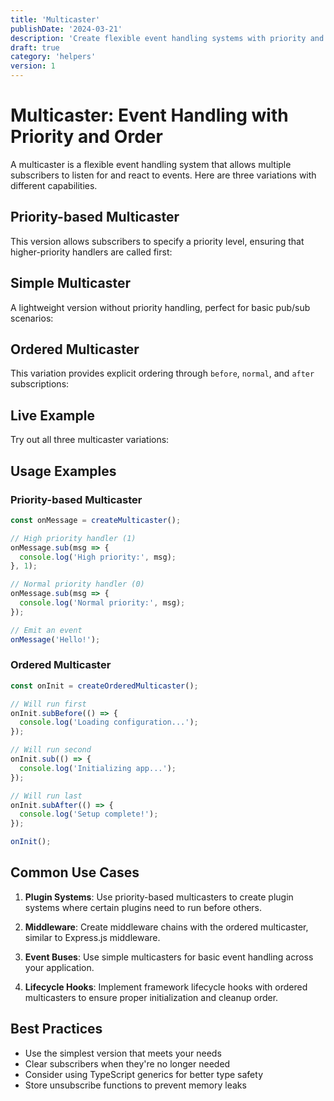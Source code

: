 ```yaml
---
title: 'Multicaster'
publishDate: '2024-03-21'
description: 'Create flexible event handling systems with priority and ordering capabilities'
draft: true
category: 'helpers'
version: 1
---
```



# Multicaster: Event Handling with Priority and Order

A multicaster is a flexible event handling system that allows multiple subscribers to listen for and react to events. Here are three variations with different capabilities.

## Priority-based Multicaster

This version allows subscribers to specify a priority level, ensuring that higher-priority handlers are called first:

<CodeSnippet file="multicaster.ts" />

## Simple Multicaster

A lightweight version without priority handling, perfect for basic pub/sub scenarios:

<CodeSnippet file="simple-multicaster.ts" />

## Ordered Multicaster

This variation provides explicit ordering through `before`, `normal`, and `after` subscriptions:

<CodeSnippet file="ordered-multicaster.ts" />

## Live Example

Try out all three multicaster variations:

<Example component="multicaster-example" />

## Usage Examples

### Priority-based Multicaster

```typescript
const onMessage = createMulticaster();

// High priority handler (1)
onMessage.sub(msg => {
  console.log('High priority:', msg);
}, 1);

// Normal priority handler (0)
onMessage.sub(msg => {
  console.log('Normal priority:', msg);
});

// Emit an event
onMessage('Hello!');
```

### Ordered Multicaster

```typescript
const onInit = createOrderedMulticaster();

// Will run first
onInit.subBefore(() => {
  console.log('Loading configuration...');
});

// Will run second
onInit.sub(() => {
  console.log('Initializing app...');
});

// Will run last
onInit.subAfter(() => {
  console.log('Setup complete!');
});

onInit();
```

## Common Use Cases

1. **Plugin Systems**: Use priority-based multicasters to create plugin systems where certain plugins need to run before others.

2. **Middleware**: Create middleware chains with the ordered multicaster, similar to Express.js middleware.

3. **Event Buses**: Use simple multicasters for basic event handling across your application.

4. **Lifecycle Hooks**: Implement framework lifecycle hooks with ordered multicasters to ensure proper initialization and cleanup order.

## Best Practices

- Use the simplest version that meets your needs
- Clear subscribers when they're no longer needed
- Consider using TypeScript generics for better type safety
- Store unsubscribe functions to prevent memory leaks
